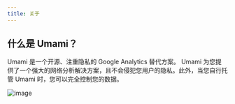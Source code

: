 ```yaml
---
title: 关于
---
```


## 什么是 Umami？

Umami 是一个开源、注重隐私的 Google Analytics 替代方案。
Umami 为您提供了一个强大的网络分析解决方案，且不会侵犯您用户的隐私。此外，当您自行托管 Umami 时，您可以完全控制您的数据。

![image](/images/docs/v1/about-screenshot.png)